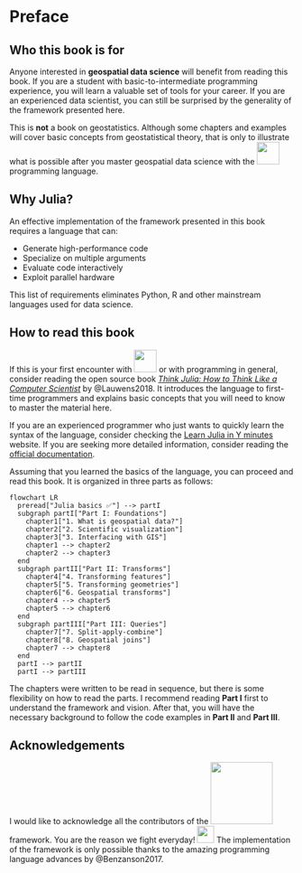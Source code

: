 # Preface {.unnumbered}

## Who this book is for

Anyone interested in **geospatial data science** will benefit from
reading this book. If you are a student with basic-to-intermediate
programming experience, you will learn a valuable set of tools
for your career. If you are an experienced data scientist, you
can still be surprised by the generality of the framework
presented here.

This is **not** a book on geostatistics. Although some chapters
and examples will cover basic concepts from geostatistical theory,
that is only to illustrate what is possible after you master
geospatial data science with the
[![](images/julia.svg){fig-alt="Julia" width=40px}](https://julialang.org)
programming language.

## Why Julia?

An effective implementation of the framework presented in this book
requires a language that can:

- Generate high-performance code
- Specialize on multiple arguments
- Evaluate code interactively
- Exploit parallel hardware

This list of requirements eliminates Python, R and other
mainstream languages used for data science.

## How to read this book

If this is your first encounter with
[![](images/julia.svg){fig-alt="Julia" width=40px}](https://julialang.org)
or with programming in general, consider reading the open source book
[*Think Julia: How to Think Like a Computer Scientist*](https://benlauwens.github.io/ThinkJulia.jl/latest/book.html)
by @Lauwens2018. It introduces the language to
first-time programmers and explains basic concepts that you will
need to know to master the material here.

If you are an experienced programmer who just wants to quickly
learn the syntax of the language, consider checking the
[Learn Julia in Y minutes](https://learnxinyminutes.com/docs/julia)
website. If you are seeking more detailed information, consider
reading the [official documentation](https://docs.julialang.org/en/v1).

Assuming that you learned the basics of the language, you can proceed
and read this book. It is organized in three parts as follows:

```mermaid
flowchart LR
  preread["Julia basics ✅"] --> partI
  subgraph partI["Part I: Foundations"]
    chapter1["1. What is geospatial data?"]
    chapter2["2. Scientific visualization"]
    chapter3["3. Interfacing with GIS"]
    chapter1 --> chapter2
    chapter2 --> chapter3
  end
  subgraph partII["Part II: Transforms"]
    chapter4["4. Transforming features"]
    chapter5["5. Transforming geometries"]
    chapter6["6. Geospatial transforms"]
    chapter4 --> chapter5
    chapter5 --> chapter6
  end
  subgraph partIII["Part III: Queries"]
    chapter7["7. Split-apply-combine"]
    chapter8["8. Geospatial joins"]
    chapter7 --> chapter8
  end
  partI --> partII
  partI --> partIII
```

The chapters were written to be read in sequence, but there is
some flexibility on how to read the parts. I recommend reading
**Part I** first to understand the framework and vision. After
that, you will have the necessary background to follow the code
examples in **Part II** and **Part III**.

## Acknowledgements

I would like to acknowledge all the contributors of the
[![](images/geostats.svg){fig-alt="GeoStats.jl" width=110px}](https://github.com/JuliaEarth/GeoStats.jl)
framework. You are the reason we fight everyday!
[![](images/juliahearts.gif){fig-alt="JuliaHearts" width=30px}](https://julialang.org)
The implementation of the framework is only possible thanks to
the amazing programming language advances by @Benzanson2017.